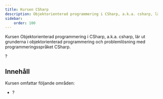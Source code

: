 ```yaml
---
title: Kursen CSharp
description: Objektorienterad programmering i CSharp, a.k.a. csharp, lär ut grunderna i objektorienterad programmering och problemlösning med programmeringsspråket CSharp
sidebar:
    order: 100
---
```



Kursen Objektorienterad programmering i CSharp, a.k.a. csharp, lär ut grunderna i objektorienterad programmering och problemlösning med programmeringsspråket CSharp.

?



Innehåll
------------------------

Kursen omfattar följande områden:
- ?
